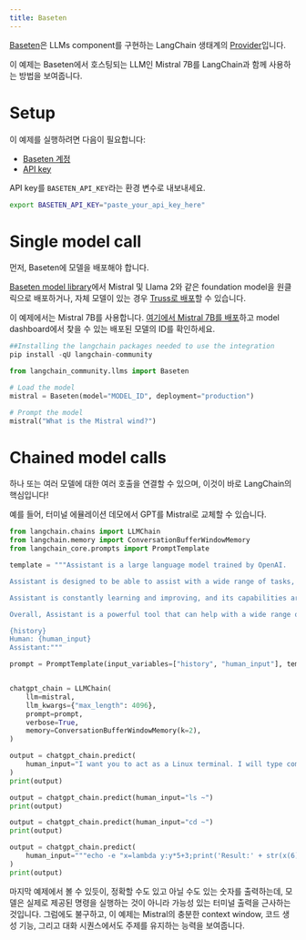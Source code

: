 ```yaml
---
title: Baseten
---
```


[Baseten](https://baseten.co)은 LLMs component를 구현하는 LangChain 생태계의 [Provider](/oss/integrations/providers/baseten)입니다.

이 예제는 Baseten에서 호스팅되는 LLM인 Mistral 7B를 LangChain과 함께 사용하는 방법을 보여줍니다.

# Setup

이 예제를 실행하려면 다음이 필요합니다:

* [Baseten 계정](https://baseten.co)
* [API key](https://docs.baseten.co/observability/api-keys)

API key를 `BASETEN_API_KEY`라는 환경 변수로 내보내세요.

```sh
export BASETEN_API_KEY="paste_your_api_key_here"
```

# Single model call

먼저, Baseten에 모델을 배포해야 합니다.

[Baseten model library](https://app.baseten.co/explore/)에서 Mistral 및 Llama 2와 같은 foundation model을 원클릭으로 배포하거나, 자체 모델이 있는 경우 [Truss로 배포](https://truss.baseten.co/welcome)할 수 있습니다.

이 예제에서는 Mistral 7B를 사용합니다. [여기에서 Mistral 7B를 배포](https://app.baseten.co/explore/mistral_7b_instruct)하고 model dashboard에서 찾을 수 있는 배포된 모델의 ID를 확인하세요.

```python
##Installing the langchain packages needed to use the integration
pip install -qU langchain-community
```

```python
from langchain_community.llms import Baseten
```

```python
# Load the model
mistral = Baseten(model="MODEL_ID", deployment="production")
```

```python
# Prompt the model
mistral("What is the Mistral wind?")
```

# Chained model calls

하나 또는 여러 모델에 대한 여러 호출을 연결할 수 있으며, 이것이 바로 LangChain의 핵심입니다!

예를 들어, 터미널 에뮬레이션 데모에서 GPT를 Mistral로 교체할 수 있습니다.

```python
from langchain.chains import LLMChain
from langchain.memory import ConversationBufferWindowMemory
from langchain_core.prompts import PromptTemplate

template = """Assistant is a large language model trained by OpenAI.

Assistant is designed to be able to assist with a wide range of tasks, from answering simple questions to providing in-depth explanations and discussions on a wide range of topics. As a language model, Assistant is able to generate human-like text based on the input it receives, allowing it to engage in natural-sounding conversations and provide responses that are coherent and relevant to the topic at hand.

Assistant is constantly learning and improving, and its capabilities are constantly evolving. It is able to process and understand large amounts of text, and can use this knowledge to provide accurate and informative responses to a wide range of questions. Additionally, Assistant is able to generate its own text based on the input it receives, allowing it to engage in discussions and provide explanations and descriptions on a wide range of topics.

Overall, Assistant is a powerful tool that can help with a wide range of tasks and provide valuable insights and information on a wide range of topics. Whether you need help with a specific question or just want to have a conversation about a particular topic, Assistant is here to assist.

{history}
Human: {human_input}
Assistant:"""

prompt = PromptTemplate(input_variables=["history", "human_input"], template=template)


chatgpt_chain = LLMChain(
    llm=mistral,
    llm_kwargs={"max_length": 4096},
    prompt=prompt,
    verbose=True,
    memory=ConversationBufferWindowMemory(k=2),
)

output = chatgpt_chain.predict(
    human_input="I want you to act as a Linux terminal. I will type commands and you will reply with what the terminal should show. I want you to only reply with the terminal output inside one unique code block, and nothing else. Do not write explanations. Do not type commands unless I instruct you to do so. When I need to tell you something in English I will do so by putting text inside curly brackets {like this}. My first command is pwd."
)
print(output)
```

```python
output = chatgpt_chain.predict(human_input="ls ~")
print(output)
```

```python
output = chatgpt_chain.predict(human_input="cd ~")
print(output)
```

```python
output = chatgpt_chain.predict(
    human_input="""echo -e "x=lambda y:y*5+3;print('Result:' + str(x(6)))" > run.py && python3 run.py"""
)
print(output)
```

마지막 예제에서 볼 수 있듯이, 정확할 수도 있고 아닐 수도 있는 숫자를 출력하는데, 모델은 실제로 제공된 명령을 실행하는 것이 아니라 가능성 있는 터미널 출력을 근사하는 것입니다. 그럼에도 불구하고, 이 예제는 Mistral의 충분한 context window, 코드 생성 기능, 그리고 대화 시퀀스에서도 주제를 유지하는 능력을 보여줍니다.